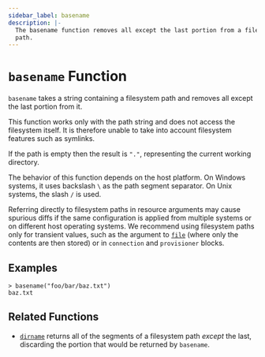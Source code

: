 ```yaml
---
sidebar_label: basename
description: |-
  The basename function removes all except the last portion from a filesystem
  path.
---
```


# `basename` Function

`basename` takes a string containing a filesystem path and removes all except
the last portion from it.

This function works only with the path string and does not access the
filesystem itself. It is therefore unable to take into account filesystem
features such as symlinks.

If the path is empty then the result is `"."`, representing the current
working directory.

The behavior of this function depends on the host platform. On Windows systems,
it uses backslash `\` as the path segment separator. On Unix systems, the slash
`/` is used.

Referring directly to filesystem paths in resource arguments may cause
spurious diffs if the same configuration is applied from multiple systems or on
different host operating systems. We recommend using filesystem paths only
for transient values, such as the argument to [`file`](/docs/language/functions/file) (where
only the contents are then stored) or in `connection` and `provisioner` blocks.

## Examples

```
> basename("foo/bar/baz.txt")
baz.txt
```

## Related Functions

* [`dirname`](/docs/language/functions/dirname) returns all of the segments of a filesystem path
  _except_ the last, discarding the portion that would be returned by
  `basename`.
